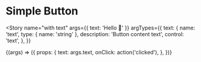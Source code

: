 
<Meta title="Addons/Docs/SimpleButton" component={Button} />

# Simple Button

<Story
  name="with text"
  args={{ text: 'Hello 👋' }}
  argTypes={{
    text: {
      name: 'text',
      type: { name: 'string' },
      description: 'Button content text',
      control: 'text',
    },
  }}
>
  {(args) => ({
    props: {
      text: args.text,
      onClick: action('clicked'),
    },
  })}
</Story>

<Source story="with text" />

<ArgsTable story="with text" />
